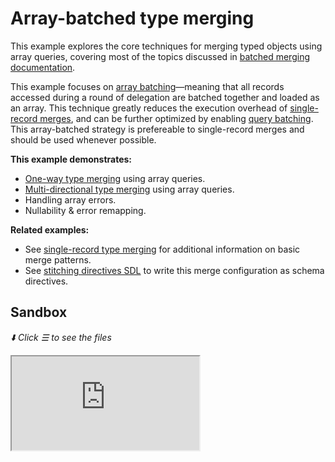 # Array-batched type merging

This example explores the core techniques for merging typed objects using array queries, covering most of the topics discussed in [batched merging documentation](/docs/approaches/type-merging#batching).

This example focuses on [array batching](/handbook/appendices/batching-arrays-and-queries#what-is-array-batching)&mdash;meaning that all records accessed during a round of delegation are batched together and loaded as an array. This technique greatly reduces the execution overhead of [single-record merges](../02-single-record-type-merging), and can be further optimized by enabling [query batching](/handbook/appendices/batching-arrays-and-queries#what-is-query-batching). This array-batched strategy is prefereable to single-record merges and should be used whenever possible.

**This example demonstrates:**

- [One-way type merging](/docs/approaches/type-merging#basic-example) using array queries.
- [Multi-directional type merging](/docs/approaches/type-merging#unidirectional-merges) using array queries.
- Handling array errors.
- Nullability & error remapping.

**Related examples:**

- See [single-record type merging](/handbook/foundation/type-merging-single-records) for additional information on basic merge patterns.
- See [stitching directives SDL](/handbook/foundation/stitching-directives-sdl) to write this merge configuration as schema directives.

## Sandbox

_⬇️ Click ☰ to see the files_

<iframe
  src="https://codesandbox.io/embed/github/ardatan/schema-stitching/tree/master/examples/type-merging-arrays?codemirror=1&fontsize=14&initialpath=/graphql&theme=dark"
  className="mt-6 w-full h-[500px] rounded-md"
  title="type-merging-arrays"
  allow="geolocation; microphone; camera; midi; vr; accelerometer; gyroscope; payment; ambient-light-sensor; encrypted-media; usb"
  sandbox="allow-forms allow-modals allow-popups allow-presentation allow-same-origin allow-scripts"
/>

> You can also see the project on GitHub [here](https://github.com/ardatan/schema-stitching/tree/master/examples/type-merging-arrays).

The following services are available for interactive queries:

- **Stitched gateway:** listening on 4000/graphql
- _Manufacturers subservice_: listening on 4001/graphql
- _Products subservice_: listening on 4002/graphql
- _Storefronts subservice_: listening on 4003/graphql

## Summary

Visit the stitched gateway and try running the following query:

```graphql
query {
  storefront(id: "2") {
    id
    name
    products {
      upc
      name
      manufacturer {
        products {
          upc
          name
        }
        name
      }
    }
  }
}
```

If you study the results of this query, the final composition traverses across the service graph:

- `Storefront` (Storefronts schema)
  - `Storefront.products -> Product` (Products schema)
    - `Product.manufacturer -> Manufacturer` (Products + Manufacturers schemas)
      - `Manufacturer.products` (Products schema)
      - `Manufacturer.name` (Manufacturers schema)

That means the gateway performed three rounds of resolution for each service's data (`Services -> Products -> Manufacturers`). With the array-batching technique, the gateway only performs a single delegation per round, regardless of the number of records in the round.

## Error handling

Pay special attention to the error handling used while resolving record arrays:

```js
manufacturers(root, { ids }) {
  return ids.map(id => manufacturers.find(m => m.id === id) || new NotFoundError());
}
```

It is extremely important that errors get _mapped_ into the result set, rather than being thrown (which corrupts the entire result set).

## Nullability + mapped errors

Also run a query for the Product with UPC `"6"`, and you'll see an interesting feature of error handling:

```graphql
query {
  products(upcs: ["6"]) {
    upc
    name
    manufacturer {
      name
    }
  }
}
```

For the purposes of this example, this product intentionally specifies an invalid manufacturer reference. You'll see that the original error from the underlying subservice has flowed through the stitching process and is mapped to its final document position in the stitched schema:

```json
{
  "errors": [
    {
      "message": "Record not found",
      "locations": [],
      "path": ["products", 0, "manufacturer"],
      "extensions": {
        "code": "NOT_FOUND"
      }
    }
  ],
  "data": {
    "products": [
      {
        "upc": "6",
        "name": "Baseball Glove",
        "manufacturer": null
      }
    ]
  }
}
```

Note that for this process to work, the `Product.manufacturer` reference must be [nullable](https://graphql.org/learn/schema/#lists-and-non-null), otherwise you'll get a GraphQL nullability-mismatch error when the manufacturer returns an error. For this reason, **it's generally best-practice to make all stitched associations nullable** on the assumption that the record association _could_ fail, at which time it's better to see the subschema failure than a top-level GraphQL nullability error.

